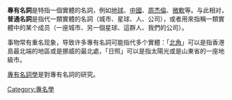 '''專有名詞'''是特指一個實體的名詞，例如[[地球|地球]]、[[中國|中國]]、[[周杰倫|周杰倫]]、[[微軟|微軟]]等。与此相对，'''普通名詞'''是指代一類實體的名詞（城市、星球、人、公司），或者用來指稱一類實體中的某个成员（一座城市、另一個星球、這群人、我們的公司）。 

事物常有重名现象，导致许多專有名詞可能指代多个實體：「[[北角_(消歧義)|北角]]」可以是指香港島最北端的地區或是挪威的最北處，「日照」可以是指太陽光或是山東省的一座地級市。 

[[專有名詞學|專有名詞學]]是對專有名詞的研究。 

{{lang-stub}} 

[[Category:專名學|Category:專名學]]